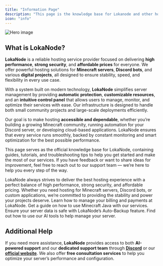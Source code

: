 ```yaml
---
title: "Information Page"
description: "This page is the knowledge base for Lokanode and other hosting services."
icon: "info"
---
```


<div style={{display: 'flex', justifyContent: 'center', margin: '8px 0'}}>
  <img src="/images/hero-dark.svg" alt="Hero image" style={{maxWidth: '100%', height: 'auto', borderRadius: 6}} />
</div>

## What is LokaNode?

**LokaNode** is a reliable hosting service provider focused on delivering **high performance**, **strong security**, and **affordable prices** for everyone. We offer powerful hosting solutions for **Minecraft servers**, **Discord bots**, and various **digital projects**, all designed to ensure stability, speed, and flexibility in every use case.

With a system built on modern technology, **LokaNode** simplifies server management by providing **automatic protection**, **customizable resources**, and an **intuitive control panel** that allows users to manage, monitor, and optimize their services with ease. Our infrastructure is designed to handle both small community projects and large-scale deployments efficiently.

Our goal is to make hosting **accessible and dependable**, whether you’re building a growing Minecraft community, running automation for your Discord server, or developing cloud-based applications. LokaNode ensures that every service runs smoothly, backed by constant monitoring and smart optimization for the best possible performance.

This page serves as the official knowledge base for LokaNode, containing guides, tutorials, and troubleshooting tips to help you get started and make the most of our services. If you have feedback or want to share ideas for improvement, feel free to reach out to our support team — we’re here to help you every step of the way.

<Info>
LokaNode always strives to deliver the best hosting experience with a perfect balance of high performance, strong security, and affordable pricing. Whether you need hosting for Minecraft servers, Discord bots, or custom applications, we’re committed to providing the stability and power your projects deserve.
</Info>

<Columns cols={2}>
  <Card title="Billing Guide" icon="credit-card" href="/billing">
    Learn how to manage your billing and payments at LokaNode.
  </Card>

  <Card title="Minecraft Java Guide" icon="gamepad" href="/minecraft-java">
    Get a guide on how to use Minecraft Java with our services.
  </Card>

  <Card title="Auto-Backup Guide" icon="clock" href="/backup">
    Ensure your server data is safe with LokaNode’s Auto-Backup feature.
  </Card>

  <Card title="LokaNode AI Guide" icon="robot" href="/ai-guide">
    Find out how to use our AI tools to help manage your server.
  </Card>
</Columns>

## Additional Help
If you need more assistance, **LokaNode** provides access to both **AI-powered support** and our **dedicated support team** through **[Discord](https://discord.gg/yvv8eHn6A8)** or our **[official website](https://lokanode.com)**. We also offer **free consultation services** to help you optimize your server’s performance and configuration.